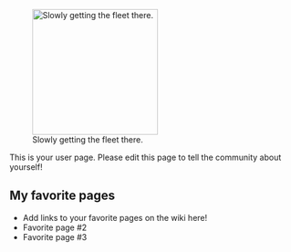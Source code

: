 [[File:-DirtNap- 2015-09-30 17-01-29 14.jpg|thumb|220px|right|Slowly getting the fleet there.]]

This is your user page. Please edit this page to tell the community about yourself!

==My favorite pages==

* Add links to your favorite pages on the wiki here!
* Favorite page #2
* Favorite page #3
